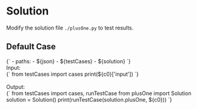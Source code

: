 


<Meta title="Data Structure/Array/1D/Easy/[66] Plus One/Solution/Python" />

# Solution

Modify the solution file `./plusOne.py` to test results.

## Default Case

<Canvas withSource="open">
  <Story name="Case 0" parameters={{ docs: { source: { code } } }} inline={false} height="130px">
    <py-env>
    {`
      - paths:
        - ${json}
        - ${testCases}
        - ${solution}
    `}
    </py-env>
    <div>
      <div>Input: </div>
      <py-script>
      {`
        from testCases import cases
        print(${c0}['input'])
      `}
      </py-script>
    </div>
    <br />
    <div>
      <div>Output: </div>
      <py-script>
      {`
        from testCases import cases, runTestCase
        from plusOne import Solution
        solution = Solution()
        print(runTestCase(solution.plusOne, ${c0}))
      `}
      </py-script>
    </div>
  </Story>
</Canvas>
